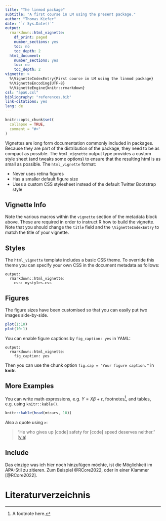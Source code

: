 ```yaml
---
title: "The linmod package"
subtitle: "A first course in LM using the present package."
author: "Thomas Kiefer"
date: "`r Sys.Date()`"
output: 
  rmarkdown::html_vignette:
    df_print: paged
    number_sections: yes
    toc: no
    toc_depth: 2
  html_document:
    number_sections: yes
    toc: no
    toc_depth: 2
vignette: >
  %\VignetteIndexEntry{First course in LM using the linmod package}
  %\VignetteEncoding{UTF-8}
  %\VignetteEngine{knitr::rmarkdown}
csl: "apa6.csl"
bibliography: "references.bib"
link-citations: yes
lang: de
---
```


```r
knitr::opts_chunk$set(
  collapse = TRUE,
  comment = "#>"
)
```

Vignettes are long form documentation commonly included in packages. 
Because they are part of the distribution of the package, they need to be as 
compact as possible. 
The `html_vignette` output type provides a custom style sheet (and tweaks some 
options) to ensure that the resulting html is as small as possible. 
The `html_vignette` format:

- Never uses retina figures
- Has a smaller default figure size
- Uses a custom CSS stylesheet instead of the default Twitter Bootstrap style

## Vignette Info

Note the various macros within the `vignette` section of the metadata block 
above. 
These are required in order to instruct R how to build the vignette. 
Note that you should change the `title` field and the `\VignetteIndexEntry` to 
match the title of your vignette.

## Styles

The `html_vignette` template includes a basic CSS theme. 
To override this theme you can specify your own CSS in the document metadata 
as follows:

    output: 
      rmarkdown::html_vignette:
        css: mystyles.css

## Figures

The figure sizes have been customised so that you can easily put two images 
side-by-side. 

```r
plot(1:10)
plot(10:1)
```

You can enable figure captions by `fig_caption: yes` in YAML:

    output:
      rmarkdown::html_vignette:
        fig_caption: yes

Then you can use the chunk option `fig.cap = "Your figure caption."` in 
**knitr**.

## More Examples

You can write math expressions, e.g. $Y = X\beta + \epsilon$, 
footnotes^[A footnote here.], and tables, e.g. using `knitr::kable()`.

```r
knitr::kable(head(mtcars, 10))
```

Also a quote using `>`:

> "He who gives up [code] safety for [code] speed deserves neither."
([via](https://twitter.com/hadleywickham/status/504368538874703872))

## Include

Das einzige was ich hier noch hinzufügen möchte, ist die Möglichkeit 
im APA-Stil zu zitieren. 
Zum Beispiel @RCore2022, oder in einer Klammer [@RCore2022].

# Literaturverzeichnis
